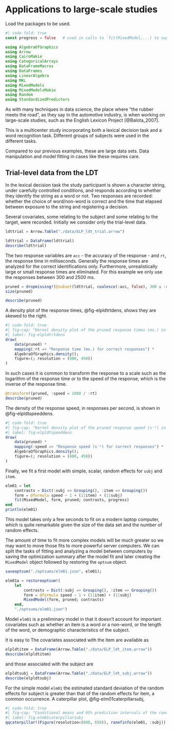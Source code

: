 # Applications to large-scale studies {#sec-largescale}

Load the packages to be used.
```julia
#| code-fold: true
const progress = false   # used in calls to `fit(MixedModel,...) to suppress progress bars

using AlgebraOfGraphics
using Arrow
using CairoMakie
using CategoricalArrays
using DataFrameMacros
using DataFrames
using LinearAlgebra
using MKL
using MixedModels
using MixedModelsMakie
using Random
using StandardizedPredictors
```

As with many techniques in data science, the place where "the rubber meets the road", as they say in the automotive industry, is when working on large-scale studies, such as the English Lexicon Project [@Balota_2007].

This is a multicenter study incorporating both a lexical decision task and a word recognition task.
Different groups of subjects were used in the different tasks.

Compared to our previous examples, these are large data sets.
Data manipulation and model fitting in cases like these requires care.

## Trial-level data from the LDT

In the lexical decision task the study participant is shown a character string, under carefully controlled conditions, and responds according to whether they identify the string as a word or not.
Two responses are recorded: whether the choice of word/non-word is correct and the time that elapsed between exposure to the string and registering a decision.

Several covariates, some relating to the subject and some relating to the target, were recorded.
Initially we consider only the trial-level data.

```julia
ldttrial = Arrow.Table("./data/ELP_ldt_trial.arrow")
```
```julia
ldttrial = DataFrame(ldttrial)
describe(ldttrial)
```

The two response variables are `acc` - the accuracy of the response - and `rt`, the response time in milliseconds.
Generally the response times are analyzed for the correct identifications only.
Furthermore, unrealistically large or small response times are eliminated.
For this example we only use the responses between 300 and 2500 ms.

```julia
pruned = dropmissing!(@subset(ldttrial, coalesce(:acc, false), 300 ≤ :rt ≤ 2500))
size(pruned)
```
```julia
describe(pruned)
```

A density plot of the response times, @fig-elpldtrtdens, shows they are skewed to the right.
```julia
#| code-fold: true
#| fig-cap: "Kernel density plot of the pruned response times (ms.) in the lexical decision task of the English Lexicon Project."
#| label: fig-elpldtrtdens
draw(
    data(pruned) *
    mapping(:rt => "Response time (ms.) for correct responses") *
    AlgebraOfGraphics.density();
    figure=(; resolution = (800, 450))
)
```
In such cases it is common to transform the response to a scale such as the logarithm of the response time or to the speed of the response, which is the inverse of the response time.

```julia
@transform!(pruned, :speed = 1000 / :rt)
describe(pruned)
```

The density of the response speed, in responses per second, is shown in @fig-elpldtspeeddens.
```julia
#| code-fold: true
#| fig-cap: "Kernel density plot of the pruned response speed (s⁻¹) in the lexical desision task of the English Lexicon Project."
#| label: fig-elpldtspeeddens
draw(
    data(pruned) *
    mapping(:speed => "Response speed (s⁻¹) for correct responses") *
    AlgebraOfGraphics.density();
    figure=(; resolution = (800, 450))
)
```

Finally, we fit a first model with simple, scalar, random effects for `subj` and `item`.
```julia
elm01 = let
    contrasts = Dict(:subj => Grouping(), :item => Grouping())
    form = @formula speed ~ 1 + (1|item) + (1|subj)
    fit(MixedModel, form, pruned; contrasts, progress)
end
println(elm01)
```

This model takes only a few seconds to fit on a modern laptop computer, which is quite remarkable given the size of the data set and the number of random effects.

The amount of time to fit more complex models will be much greater so we may want to move those fits to more powerful server computers.
We can split the tasks of fitting and analyzing a model between computers by saving the optimization summary after the model fit and later creating the `MixedModel` object followed by restoring the `optsum` object.

```julia
saveoptsum("./optsums/elm01.json", elm01);
```
```julia
elm01a = restoreoptsum!(
    let
        contrasts = Dict(:subj => Grouping(), :item => Grouping())
        form = @formula speed ~ 1 + (1|item) + (1|subj)
        MixedModel(form, pruned; contrasts)
    end,
    "./optsums/elm01.json")
```

Model `elm01` is a preliminary model in that it doesn't account for important covariates such as whether an item is a word or a non-word, or the length of the word, or demographic characteristics of the subject.

It is easy to 
The covariates associated with the item are available as
```julia
elpldtitem = DataFrame(Arrow.Table("./data/ELP_ldt_item.arrow"))
describe(elpldtitem)
```
and those associated with the subject are
```julia
elpldtsubj = DataFrame(Arrow.Table("./data/ELP_ldt_subj.arrow"))
describe(elpldtsubj)
```

For the simple model `elm01` the estimated standard deviation of the random effects for subject is greater than that of the random effects for item, a common occurrence.
A caterpillar plot, @fig-elm01caterpillarsubj,
```julia
#| code-fold: true
#| fig-cap: "Conditional means and 95% prediction intervals of the random effects for subject in the simple model elm01 fit to the English Lexicon Project data.  The response in this model is speed."
#| label: fig-elm01caterpillarsubj
qqcaterpillar!(Figure(resolution=(800, 650)), ranefinfo(elm01, :subj))
```
